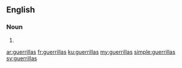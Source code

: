 ==English==

===Noun===
{{head|en}}

# {{plural of|guerrilla}}

[[ar:guerrillas]]
[[fr:guerrillas]]
[[ku:guerrillas]]
[[my:guerrillas]]
[[simple:guerrillas]]
[[sv:guerrillas]]